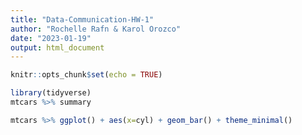 ```yaml
---
title: "Data-Communication-HW-1"
author: "Rochelle Rafn & Karol Orozco"
date: "2023-01-19"
output: html_document
---
```


```r
knitr::opts_chunk$set(echo = TRUE)
```

```r
library(tidyverse)
mtcars %>% summary
```

```r
mtcars %>% ggplot() + aes(x=cyl) + geom_bar() + theme_minimal()
```
